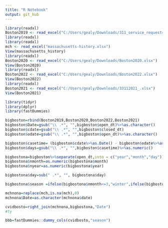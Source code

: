 ```yaml
---
title: "R Notebook"
output: git_hub
---
```


```r
library(readxl)
Boston2019 <- read_excel("C:/Users/gealy/Downloads/311_service_requests_2019.xlsx")
library(readxl)
library(readxl)
mch <- read_excel("massachusetts-history.xlsx")
View(massachusetts_history)
library(readxl)
Boston2020 <- read_excel("C:/Users/gealy/Downloads/Boston2020.xlsx")
View(Boston2020)
library(readxl)
Boston2022 <- read_excel("C:/Users/gealy/Downloads/Boston2022.xlsx")
View(Boston2022)
library(readxl)
Boston2021 <- read_excel("C:/Users/gealy/Downloads/33112021_.xlsx")
View(Boston2021)
```

```r
library(tidyr)
library(dplyr)
library(fastDummies)
```

```r
bigboston=rbind(Boston2019,Boston2020,Boston2022,Boston2021)
bigboston$Date=gsub("\\ .*", "",bigboston$open_dt)%>%as.character()
bigboston$cdate=gsub("\\ .*", "",bigboston$closed_dt)
bigboston$odate=gsub("\\ .*", "",bigboston$open_dt)%>%as.character()
```

```r
bigboston$casetime= (bigboston$cdate%>%as.Date() - bigboston$odate%>%as.Date())%>%as.numeric()
bigboston$days=gsub("\\ .*", "",bigboston$casetime)%>%as.numeric()
```


```r
bigbostona=bigboston%>%separate(open_dt,into = c("year","month","day"))
bigbostona$nmonth=as.numeric(bigbostona$month)
bigbostona$nyear=as.numeric(bigbostona$year)


```

```r
bigbostona$day=sub(" .*", "", bigbostona$day)
```

```r

bigbostona$season =ifelse(bigbostona$nmonth<=3,"winter",ifelse(bigbostona$nmonth>3 & bigbostona$nmonth<=6,"spring",ifelse(bigbostona$nmonth>6&bigbostona$nmonth<=9,"summer","winter")))
```


```r
mchnona=replace(mch,is.na(mch),0)
mchnona$Date=as.character(mchnona$date)


```

```r
cvidbosto=right_join(mchnona,bigbostona,"Date")
#ty
```
```r
bbb=fastDummies::dummy_cols(cvidbosto,"season")
```

